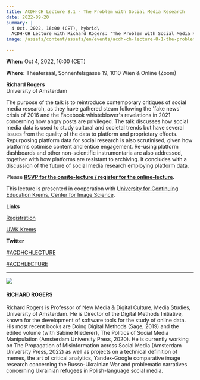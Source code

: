 ```yaml
---
title: ACDH-CH Lecture 8.1 - The Problem with Social Media Research
date: 2022-09-20
summary: |
  4 Oct. 2022, 16:00 (CET), hybrid\
  ACDH-CH Lecture with Richard Rogers: "The Problem with Social Media Research".
image: /assets/content/assets/en/events/acdh-ch-lecture-8-1-the-problem-with-social-media-reserach/image.jpg

---
```


**When:** Oct 4, 2022, 16:00 (CET)

**Where:** Theatersaal, Sonnenfelsgasse 19, 1010 Wien & Online (Zoom)

**Richard Rogers**\
University of Amsterdam

The purpose of the talk is to reintroduce contemporary critiques of social media research, as they have gathered steam following the 'fake news' crisis of 2016 and the Facebook whisteblower's revelations in 2021 concerning how angry posts are privileged. The talk discusses how social media data is used to study cultural and societal trends but have several issues from the quality of the data to platform and proprietary effects. Repurposing platform data for social research is also scrutinised, given how platforms optimise content and entice engagement. Re-using platform dashboards and other non-scientific instrumentaria are also addressed, together with how platforms are resistant to archiving. It concludes with a discussion of the future of social media research employing platform data.

Please **[RSVP for the onsite-lecture / register for the online-lecture](https://www.oeaw.ac.at/acdh/events/registration/acdh-ch-lecture-81).**

This lecture is presented in cooperation with [University for Continuing Education Krems, Center for Image Science](https://www.donau-uni.ac.at/en/university/faculties/education-arts-architecture/departments/arts-cultural-studies/centers/image-science.html).

**Links**

[Registration](https://www.oeaw.ac.at/acdh/events/registration/acdh-ch-lecture-81)

[UWK Krems](https://www.donau-uni.ac.at/en/university/faculties/education-arts-architecture/departments/arts-cultural-studies/centers/image-science.html)

**Twitter**

[#ACDHCHLECTURE](https://twitter.com/search?q=%23ACDHCHLecture\&src=typed_query)

[#ACDHLECTURE](https://twitter.com/search?q=%23ACDHLecture\&src=typd)

***

![](/assets/content/assets/en/events/acdh-ch-lecture-8-1-the-problem-with-social-media-reserach/rogers_portrait.jpeg)

#### RICHARD ROGERS

Richard Rogers is Professor of New Media & Digital Culture, Media Studies, University of Amsterdam. He is Director of the Digital Methods Initiative, known for the development of software tools for the study of online data. His most recent books are Doing Digital Methods (Sage, 2019) and the edited volume (with Sabine Niederer), The Politics of Social Media Manipulation (Amsterdam University Press, 2020). He is currently working on The Propagation of Misinformation across Social Media (Amsterdam University Press, 2022) as well as projects on a technical definition of memes, the art of critical analytics, Yandex-Google comparative image research concerning the Russo-Ukrainian War and problematic narratives concerning Ukrainian refugees in Polish-language social media.
